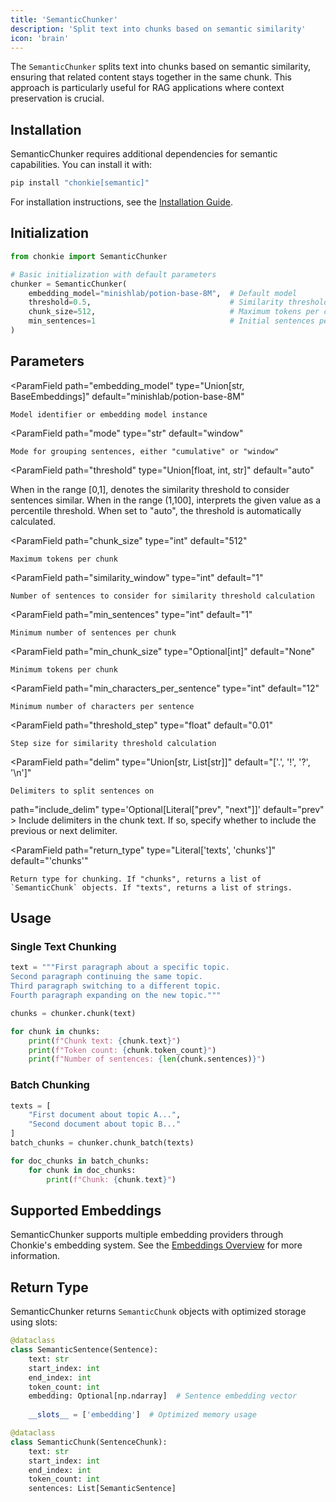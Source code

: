 ```yaml
---
title: 'SemanticChunker'
description: 'Split text into chunks based on semantic similarity'
icon: 'brain'
---
```


The `SemanticChunker` splits text into chunks based on semantic similarity, ensuring that related content stays together in the same chunk. This approach is particularly useful for RAG applications where context preservation is crucial.

## Installation

SemanticChunker requires additional dependencies for semantic capabilities. You can install it with:

```bash
pip install "chonkie[semantic]"
```

<Info>For installation instructions, see the [Installation Guide](/getting-started/installation).</Info>

## Initialization

```python
from chonkie import SemanticChunker

# Basic initialization with default parameters
chunker = SemanticChunker(
    embedding_model="minishlab/potion-base-8M",  # Default model
    threshold=0.5,                               # Similarity threshold (0-1) or (1-100) or "auto"
    chunk_size=512,                              # Maximum tokens per chunk
    min_sentences=1                              # Initial sentences per chunk
)
```

## Parameters

<ParamField
    path="embedding_model"
    type="Union[str, BaseEmbeddings]"
    default="minishlab/potion-base-8M"
>
    Model identifier or embedding model instance
</ParamField>

<ParamField
    path="mode"
    type="str"
    default="window"
>
    Mode for grouping sentences, either "cumulative" or "window"
</ParamField>

<ParamField
    path="threshold"
    type="Union[float, int, str]"
    default="auto"
>
   When in the range [0,1], denotes the similarity threshold to consider sentences similar.
   When in the range (1,100], interprets the given value as a percentile threshold.
   When set to "auto", the threshold is automatically calculated.
</ParamField>

<ParamField
    path="chunk_size"
    type="int"
    default="512"
>
    Maximum tokens per chunk
</ParamField>

<ParamField
    path="similarity_window"
    type="int"
    default="1"
>
    Number of sentences to consider for similarity threshold calculation
</ParamField>

<ParamField
    path="min_sentences"
    type="int"
    default="1"
>
    Minimum number of sentences per chunk
</ParamField>

<ParamField
    path="min_chunk_size"
    type="Optional[int]"
    default="None"
>
    Minimum tokens per chunk
</ParamField>

<ParamField
    path="min_characters_per_sentence"
    type="int"
    default="12"
>
    Minimum number of characters per sentence
</ParamField>

<ParamField
    path="threshold_step"
    type="float"
    default="0.01"
>
    Step size for similarity threshold calculation
</ParamField>

<ParamField
    path="delim"
    type="Union[str, List[str]]"
    default="['.', '!', '?', '\n']"
>
    Delimiters to split sentences on
</ParamField>

<ParamField>
    path="include_delim"
    type='Optional[Literal["prev", "next"]]'
    default="prev"
>
    Include delimiters in the chunk text. If so, specify whether to include the previous or next delimiter.
</ParamField>

<ParamField
    path="return_type"
    type="Literal['texts', 'chunks']"
    default="'chunks'"
>
    Return type for chunking. If "chunks", returns a list of `SemanticChunk` objects. If "texts", returns a list of strings.
</ParamField>

## Usage

### Single Text Chunking

```python
text = """First paragraph about a specific topic.
Second paragraph continuing the same topic.
Third paragraph switching to a different topic.
Fourth paragraph expanding on the new topic."""

chunks = chunker.chunk(text)

for chunk in chunks:
    print(f"Chunk text: {chunk.text}")
    print(f"Token count: {chunk.token_count}")
    print(f"Number of sentences: {len(chunk.sentences)}")
```

### Batch Chunking

```python
texts = [
    "First document about topic A...",
    "Second document about topic B..."
]
batch_chunks = chunker.chunk_batch(texts)

for doc_chunks in batch_chunks:
    for chunk in doc_chunks:
        print(f"Chunk: {chunk.text}")
```

## Supported Embeddings

SemanticChunker supports multiple embedding providers through Chonkie's embedding system. See the [Embeddings Overview](/embeddings/overview) for more information.

## Return Type

SemanticChunker returns `SemanticChunk` objects with optimized storage using slots:

```python
@dataclass
class SemanticSentence(Sentence):
    text: str
    start_index: int
    end_index: int
    token_count: int
    embedding: Optional[np.ndarray]  # Sentence embedding vector
    
    __slots__ = ['embedding']  # Optimized memory usage

@dataclass
class SemanticChunk(SentenceChunk):
    text: str
    start_index: int
    end_index: int
    token_count: int
    sentences: List[SemanticSentence]
```